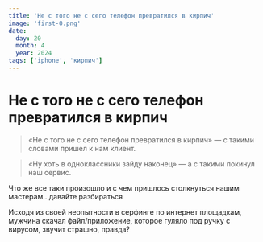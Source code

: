 ```yaml
---
title: 'Не с того не с сего телефон превратился в кирпич'
image: 'first-0.png'
date:
  day: 20
  month: 4
  year: 2024
tags: ['iphone', 'кирпич']
---
```


# Не с того не с сего телефон превратился в кирпич

> «Не с того не с сего телефон превратился в кирпич» — с такими словами пришел к нам клиент.

> «Ну хоть в одноклассники зайду наконец» — а с такими покинул наш сервис.

Что же все таки произошло и с чем пришлось столкнуться нашим мастерам.. давайте разбираться

Исходя из своей неопытности в серфинге по интернет площадкам, мужчина скачал файл/приложение, которое гуляло под ручку с вирусом, звучит страшно, правда?
